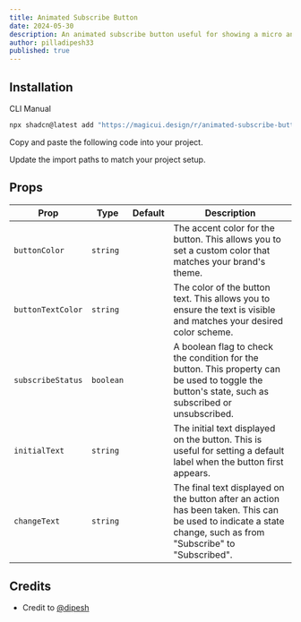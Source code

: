 ```yaml
---
title: Animated Subscribe Button
date: 2024-05-30
description: An animated subscribe button useful for showing a micro animation from intial to final result.
author: pilladipesh33
published: true
---
```


<ComponentPreview name="animated-subscribe-button-demo" />

## Installation

<Tabs defaultValue="cli">

<TabsList>
  <TabsTrigger value="cli">CLI</TabsTrigger>
  <TabsTrigger value="manual">Manual</TabsTrigger>
</TabsList>
<TabsContent value="cli">

```bash
npx shadcn@latest add "https://magicui.design/r/animated-subscribe-button"
```

</TabsContent>

<TabsContent value="manual">

<Steps>

<Step>Copy and paste the following code into your project.</Step>

<ComponentSource name="animated-subscribe-button" />

<Step>Update the import paths to match your project setup.</Step>

</Steps>

</TabsContent>

</Tabs>

## Props

| Prop              | Type      | Default | Description                                                                                                                                                   |
| ----------------- | --------- | ------- | ------------------------------------------------------------------------------------------------------------------------------------------------------------- |
| `buttonColor`     | `string`  |         | The accent color for the button. This allows you to set a custom color that matches your brand's theme.                                                       |
| `buttonTextColor` | `string`  |         | The color of the button text. This allows you to ensure the text is visible and matches your desired color scheme.                                            |
| `subscribeStatus` | `boolean` |         | A boolean flag to check the condition for the button. This property can be used to toggle the button's state, such as subscribed or unsubscribed.             |
| `initialText`     | `string`  |         | The initial text displayed on the button. This is useful for setting a default label when the button first appears.                                           |
| `changeText`      | `string`  |         | The final text displayed on the button after an action has been taken. This can be used to indicate a state change, such as from "Subscribe" to "Subscribed". |

## Credits

- Credit to [@dipesh](https://github.com/pilladipesh33)
